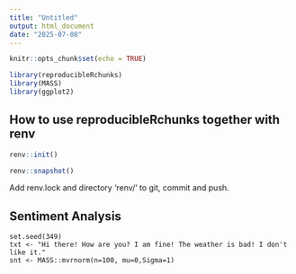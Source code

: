 ```yaml
---
title: "Untitled"
output: html_document
date: "2025-07-08"
---
```


```r
knitr::opts_chunk$set(echo = TRUE)

library(reproducibleRchunks)
library(MASS)
library(ggplot2)
```
## How to use reproducibleRchunks together with renv

```r
renv::init()
```

```r
renv::snapshot()
```

Add renv.lock and directory 'renv/' to git, commit and push.

## Sentiment Analysis

```reproducibleR
set.seed(349)
txt <- "Hi there! How are you? I am fine! The weather is bad! I don't like it."
snt <- MASS::mvrnorm(n=100, mu=0,Sigma=1)
```
